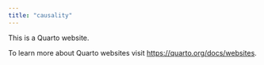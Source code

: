 ```yaml
---
title: "causality"
---
```


This is a Quarto website.

To learn more about Quarto websites visit <https://quarto.org/docs/websites>.

